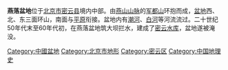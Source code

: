 {{unreferenced|time=2009-12-07T07:19:29+00:00}}
'''燕落盆地'''位于[[北京市|北京市]][[密云县|密云县]]境内中部。由[[燕山山脉|燕山山脉]]的[[军都山|军都山]]环抱而成，[[盆地|盆地]]西、北、东三面环山，南面与[[平原|平原]]衔接。盆地内有[[潮河|潮河]]、[[白河_(潮白河)|白河]]等河流流过。二十世纪50年代末至60年代初，在燕落盆地筑大坝拦水，建成了[[密云水库|密云水库]]，盆地遂被淹没。

[[Category:中國盆地|Category:中國盆地]]
[[Category:北京市地形|Category:北京市地形]]
[[Category:密云区|Category:密云区]]
[[Category:中国地理史|Category:中国地理史]]